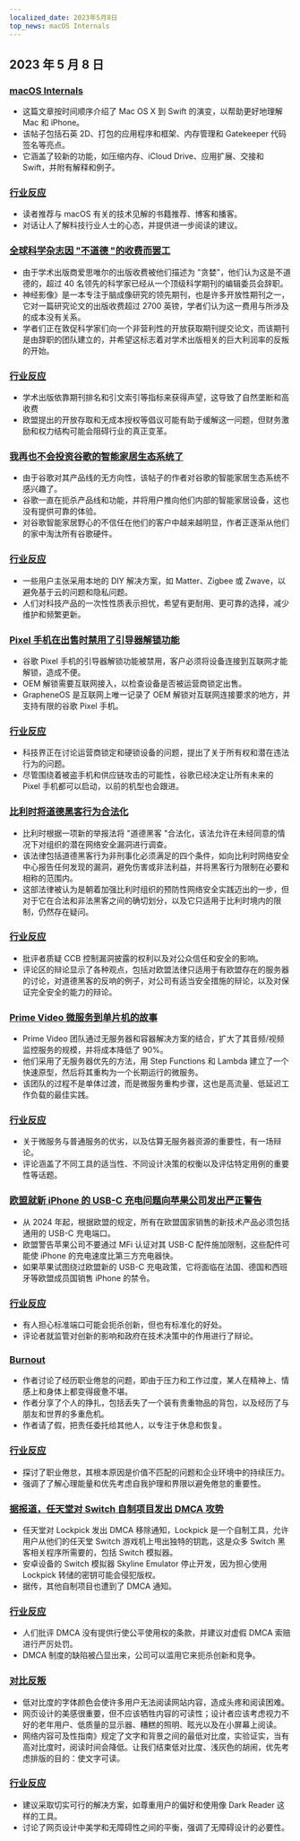 ```yaml
---
localized_date: 2023年5月8日
top_news: macOS Internals
---
```


## 2023 年 5 月 8 日

### [macOS Internals](https://gist.github.com/kconner/cff08fe3e0bb857ea33b47d965b3e19f)

- 这篇文章按时间顺序介绍了 Mac OS X 到 Swift 的演变，以帮助更好地理解 Mac 和 iPhone。
- 该帖子包括石英 2D、打包的应用程序和框架、内存管理和 Gatekeeper 代码签名等亮点。
- 它涵盖了较新的功能，如压缩内存、iCloud Drive、应用扩展、交接和 Swift，并附有解释和例子。

### [行业反应](http://news.ycombinator.com/item?id=35847715)

- 读者推荐与 macOS 有关的技术见解的书籍推荐、博客和播客。
- 对话让人了解科技行业人士的心态，并提供进一步阅读的建议。

### [全球科学杂志因 "不道德 "的收费而罢工](https://www.theguardian.com/science/2023/may/07/too-greedy-mass-walkout-at-global-science-journal-over-unethical-fees)

- 由于学术出版商爱思唯尔的出版收费被他们描述为 "贪婪"，他们认为这是不道德的，超过 40 名领先的科学家已经从一个顶级科学期刊的编辑委员会辞职。
- 神经影像》是一本专注于脑成像研究的领先期刊，也是许多开放性期刊之一，它对一篇研究论文的出版收费超过 2700 英镑，学者们认为这一费用与所涉及的成本没有关系。
- 学者们正在敦促科学家们向一个非营利性的开放获取期刊提交论文，而该期刊是由辞职的团队建立的，并希望这标志着对学术出版相关的巨大利润率的反叛的开始。

### [行业反应](http://news.ycombinator.com/item?id=35848894)

- 学术出版依靠期刊排名和引文索引等指标来获得声望，这导致了自然垄断和高收费
- 欧盟提出的开放存取和无成本授权等倡议可能有助于缓解这一问题，但财务激励和权力结构可能会阻碍行业的真正变革。

### [我再也不会投资谷歌的智能家居生态系统了](https://www.androidauthority.com/google-smart-home-3319869/)

- 由于谷歌对其产品线的无方向性，该帖子的作者对谷歌的智能家居生态系统不感兴趣了。
- 谷歌一直在扼杀产品线和功能，并将用户推向他们内部的智能家居设备，这也没有提供可靠的体验。
- 对谷歌智能家居野心的不信任在他们的客户中越来越明显，作者正逐渐从他们的家中淘汰所有谷歌硬件。

### [行业反应](http://news.ycombinator.com/item?id=35849060)

- 一些用户主张采用本地的 DIY 解决方案，如 Matter、Zigbee 或 Zwave，以避免基于云的问题和隐私问题。
- 人们对科技产品的一次性性质表示担忧，希望有更耐用、更可靠的选择，减少维护和频繁更新。

### [Pixel 手机在出售时禁用了引导器解锁功能](https://www.fitzsim.org/blog/?p=545)

- 谷歌 Pixel 手机的引导器解锁功能被禁用，客户必须将设备连接到互联网才能解锁，造成不便。
- OEM 解锁需要互联网接入，以检查设备是否被运营商锁定出售。
- GrapheneOS 是互联网上唯一记录了 OEM 解锁对互联网连接要求的地方，并支持有限的谷歌 Pixel 手机。

### [行业反应](http://news.ycombinator.com/item?id=35852192)

- 科技界正在讨论运营商锁定和硬锁设备的问题，提出了关于所有权和潜在违法行为的问题。
- 尽管围绕着被盗手机和供应链攻击的可能性，谷歌已经决定让所有未来的 Pixel 手机都可以启动，以前的机型也会跟进。

### [比利时将道德黑客行为合法化](https://www.law.kuleuven.be/citip/blog/belgium-legalises-ethical-hacking-a-threat-or-an-opportunity-for-cybersecurity/)

- 比利时根据一项新的举报法将 "道德黑客 "合法化，该法允许在未经同意的情况下对组织的潜在网络安全漏洞进行调查。
- 该法律包括道德黑客行为非刑事化必须满足的四个条件，如向比利时网络安全中心报告任何发现的漏洞，避免伤害或非法利益，并将黑客行为限制在必要和相称的范围内。
- 这部法律被认为是朝着加强比利时组织的预防性网络安全实践迈出的一步，但对于它在合法和非法黑客之间的确切划分，以及它只适用于比利时境内的限制，仍然存在疑问。

### [行业反应](http://news.ycombinator.com/item?id=35847860)

- 批评者质疑 CCB 控制漏洞披露的权利以及对公众信任和安全的影响。
- 评论区的辩论显示了各种观点，包括对欧盟法律只适用于有欧盟存在的服务器的讨论，对道德黑客的反响的例子，对公司有适当安全措施的辩论，以及对保证完全安全的能力的辩论。

### [Prime Video 微服务到单片机的故事](https://adrianco.medium.com/so-many-bad-takes-what-is-there-to-learn-from-the-prime-video-microservices-to-monolith-story-4bd0970423d4)

- Prime Video 团队通过无服务器和容器解决方案的结合，扩大了其音频/视频监控服务的规模，并将成本降低了 90%。
- 他们采用了无服务器优先的方法，用 Step Functions 和 Lambda 建立了一个快速原型，然后将其重构为一个长期运行的微服务。
- 该团队的过程不是单体过渡，而是微服务重构步骤，这也是高流量、低延迟工作负载的最佳实践。

### [行业反应](http://news.ycombinator.com/item?id=35853148)

- 关于微服务与普通服务的优劣，以及估算无服务器资源的重要性，有一场辩论。
- 评论涵盖了不同工具的适当性、不同设计决策的权衡以及评估特定用例的重要性等话题。

### [欧盟就新 iPhone 的 USB-C 充电问题向苹果公司发出严正警告](https://www.techradar.com/news/apple-may-not-restrict-usb-c-charging-on-new-iphones-after-all)

- 从 2024 年起，根据欧盟的规定，所有在欧盟国家销售的新技术产品必须包括通用的 USB-C 充电端口。
- 欧盟警告苹果公司不要通过 MFi 认证对其 USB-C 配件施加限制，这些配件可能使 iPhone 的充电速度比第三方充电器快。
- 如果苹果试图绕过欧盟新的 USB-C 充电政策，它将面临在法国、德国和西班牙等欧盟成员国销售 iPhone 的禁令。

### [行业反应](http://news.ycombinator.com/item?id=35849043)

- 有人担心标准端口可能会扼杀创新，但也有标准化的好处。
- 评论者就监管对创新的影响和政府在技术决策中的作用进行了辩论。

### [Burnout](https://drewdevault.com/2023/05/01/2023-05-01-Burnout.html)

- 作者讨论了经历职业倦怠的问题，即由于压力和工作过度，某人在精神上、情感上和身体上都变得疲惫不堪。
- 作者分享了个人的挣扎，包括丢失了一个装有贵重物品的背包，以及经历了与朋友和世界的多重危机。
- 作者请了假，把责任委托给其他人，以专注于休息和恢复。

### [行业反应](http://news.ycombinator.com/item?id=35849384)

- 探讨了职业倦怠，其根本原因是价值不匹配的问题和企业环境中的持续压力。
- 强调了了解心理能量和优先考虑自我护理和界限以避免倦怠的重要性。

### [据报道，任天堂对 Switch 自制项目发出 DMCA 攻势](https://gbatemp.net/threads/nintendo-reportedly-issues-dmca-takedown-for-switch-homebrew-projects-skyline-switch-emulator-development-ceased.632406/)

- 任天堂对 Lockpick 发出 DMCA 移除通知，Lockpick 是一个自制工具，允许用户从他们的任天堂 Switch 游戏机上甩出独特的钥匙，这是众多 Switch 黑客相关程序所需要的，包括 Switch 模拟器。
- 安卓设备的 Switch 模拟器 Skyline Emulator 停止开发，因为担心使用 Lockpick 转储的密钥可能会侵犯版权。
- 据传，其他自制项目也遭到了 DMCA 通知。

### [行业反应](http://news.ycombinator.com/item?id=35846726)

- 人们批评 DMCA 没有提供行使公平使用权的条款，并建议对虚假 DMCA 索赔进行严厉处罚。
- DMCA 制度的缺陷被凸显出来，公司可以滥用它来扼杀创新和竞争。

### [对比反叛](https://contrastrebellion.com/)

- 低对比度的字体颜色会使许多用户无法阅读网站内容，造成头疼和阅读困难。
- 网页设计的美感很重要，但不应该牺牲内容的可读性；设计者应该考虑视力不好的老年用户、低质量的显示器、糟糕的照明、眩光以及在小屏幕上阅读。
- 网络内容可及性指南》规定了文字和背景之间的最低对比度，实验证实，当有高对比度时，阅读时间会降低。让我们结束低对比度、浅灰色的胡闹，优先考虑排版的目的：使文字可读。

### [行业反应](http://news.ycombinator.com/item?id=35850044)

- 建议采取切实可行的解决方案，如尊重用户的偏好和使用像 Dark Reader 这样的工具。
- 讨论了网页设计中美学和无障碍性之间的平衡，强调了无障碍设计的必要性。
